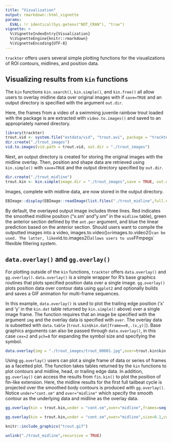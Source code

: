 ```yaml
---
title: "Vizualization"
output: rmarkdown::html_vignette
params:
  EVAL: !r identical(Sys.getenv("NOT_CRAN"), "true")
vignette: >
  %\VignetteIndexEntry{Visualization}
  %\VignetteEngine{knitr::rmarkdown}
  %\VignetteEncoding{UTF-8}
---
```




`trackter` offers users several simple plotting functions for the visualizations of ROI contours, midlines, and position data. 

## Visualizing results from `kin` functions

The `kin` functions `kin.search()`, `kin.simple()`, and `kin.free()` all allow users to overlay midline data over original images with if `save=TRUE` and an output directory is specified with the argument `out.dir`. 

Here, the frames from a video of a swimming juvenile rainbow trout loaded with the package is are extracted with `video.to.images()` and saved to an appropriately named directory.

```r
library(trackter)
trout.vid <- system.file("extdata/vid", "trout.avi", package = "trackter")
dir.create("./trout_images")
vid.to.images(vid.path = trout.vid, out.dir = "./trout_images")
```

Next, an output directory is created for storing the original images with the midline overlay.  Then, position and shape data are retrieved using  `kin.simple()` with `save=TRUE` and the output directory specified by `out.dir`. 

```r
dir.create("./trout_midline")
trout.kin <- kin.simple(image.dir = "./trout_images",save = TRUE, out.dir = "./trout_midline")
```

Images, complete with midline data, are now stored in the output directory.

```r
EBImage::display(EBImage::readImage(list.files("./trout_midline",full.names = TRUE)[1]),method = "raster")
```
By default, the overlayed output image includes three lines. Red indicates the smoothed midline position ("x.sm' and "y.sm" in the `midline` table), green the anterior section defined by the `ant.per` argument, and blue the linear prediction based on the anterior section.
Should users want to compile the outputted images into a video, `
`images.to.video()` or `images.to.video2()` can be used. The latter, like `vid.to.images2()` allows users to use `FFmpegs` fllexible filtering system. 

## `data.overlay()` and `gg.overlay()`

For plotting outside of the `kin` functions, `trackter` offers `data.overlay()` and `gg.overlay()`. `data.overlay()` is a simple wrapper for R's base graphics routines that plots specified position data over a single image. `gg.overlay()` plots position data over contour data using `ggplot2` and optionally builds and saves a GIF animation for multi-frame sequences. 

In this example, `data.overlay()` is used to plot the trailing edge position ('x' and 'y' in the `kin.dat` table returned by `kin.simple()` above) over a single image frame. The function requires that an image be specified with the argument `img` and the overlay data is specified with `over`. The overlay data is subsetted with  `data.table` (`trout.kin$kin.dat[frame==0,.(x,y)]`). Base graphics arguments can also be passed through `data.overlay()`, in this case `cex=2` and `pch=8` for expanding the symbol size and specifying the symbol.

```r
data.overlay(img = "./trout_images/trout_00001.jpg",over=trout.kin$kin.dat[frame==0,.(x,y)],col="red",cex=2,pch=8)
```

Using `gg.overlay()` users can plot a single frame of data or series of frames as a facetted plot. The function takes tables returned by the `kin` functions to plot contours and midline, head, or trailing edge data. In addition, `gg.overlay()` can access the results from `fin.kin()` to plot the position of fin-like extension. Here, the midline results for the first full tailbeat cycle is projected over the smoothed body contours is produced with `gg.overlay()`. Notice `under="cont.sm"` and `over="midline"` which specify the smooth contour as the underlying data and midline as the overlay data. 

```r
gg.overlay(kin = trout.kin,under = "cont.sm",over="midline",frames=seq(0,55,5),size=0.1,col="red",zoom=TRUE)
```
```r
gg.overlay(kin = trout.kin,under = "cont.sm",over="midline",size=0.1,col="red",animate = TRUE,save = TRUE,filename = "trout.gif")
```

```r
knitr::include_graphics("trout.gif")
```

```r
unlink("./trout_midline",recursive = TRUE)
```
